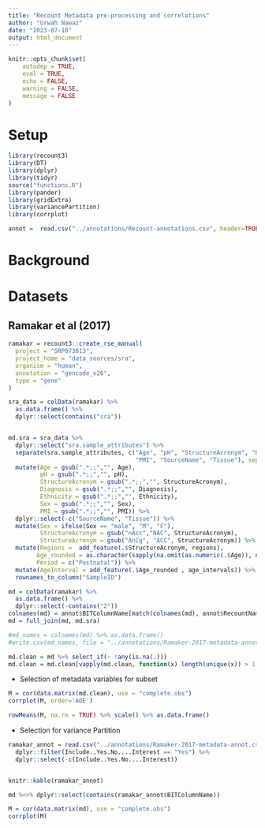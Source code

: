 ```yaml
---
title: "Recount Metadata pre-processing and correlations"
author: "Urwah Nawaz"
date: "2023-07-10"
output: html_document
---
```


```r
knitr::opts_chunk$set(
    autodep = TRUE,
    eval = TRUE,
	echo = FALSE,
	warning = FALSE,
	message = FALSE
)
```

# Setup 

```r
library(recount3)
library(DT)
library(dplyr)
library(tidyr)
source("functions.R")
library(pander)
library(gridExtra)
library(variancePartition)
library(corrplot)
```

```r
annot =  read.csv("../annotations/Recount-annotations.csv", header=TRUE, check.names = FALSE, sep = ",")
```

# Background 


# Datasets 


## Ramakar et al (2017)

```r
ramakar = recount3::create_rse_manual(
  project = "SRP073813",
  project_home = "data_sources/sra",
  organism = "human",
  annotation = "gencode_v26",
  type = "gene"
)
```

```r
sra_data = colData(ramakar) %>% 
  as.data.frame() %>% 
  dplyr::select(contains("sra")) 


md.sra = sra_data %>%
  dplyr::select("sra.sample_attributes") %>%
  separate(sra.sample_attributes, c("Age", "pH", "StructureAcronym", "Diagnosis", "Ethnicity", "Sex",
                                    "PMI", "SourceName", "Tissue"), sep="\\|") %>% 
  mutate(Age = gsub(".*;;","", Age), 
         pH = gsub(".*;;","", pH), 
         StructureAcronym = gsub(".*;;","", StructureAcronym),
         Diagnosis = gsub(".*;;","", Diagnosis), 
         Ethnicity = gsub(".*;;","", Ethnicity), 
         Sex = gsub(".*;;","", Sex), 
         PMI = gsub(".*;;","", PMI)) %>% 
  dplyr::select(-c("SourceName", "Tissue")) %>% 
  mutate(Sex = ifelse(Sex == "male", "M", "F"), 
         StructureAcronym = gsub("nAcc","NAC", StructureAcronym), 
         StructureAcronym = gsub("AnCg", "ACC", StructureAcronym)) %>%
  mutate(Regions =  add_feature(.$StructureAcronym, regions),
        Age_rounded = as.character(sapply(na.omit(as.numeric(.$Age)), num_to_round)), 
        Period = c("Postnatal")) %>%
  mutate(AgeInterval = add_feature(.$Age_rounded , age_intervals)) %>%
  rownames_to_column("SampleID")
```

```r
md = colData(ramakar) %>% 
  as.data.frame() %>%
  dplyr::select(-contains("2"))
colnames(md) = annot$BITColumnName[match(colnames(md), annot$RecountName)]
md = full_join(md, md.sra)

#md_names = colnames(md) %>% as.data.frame()
#write.csv(md_names, file = "../annotations/Ramaker-2017-metadata-annot.csv")
```


```r
md.clean = md %>% select_if(~ !any(is.na(.)))
md.clean = md.clean[vapply(md.clean, function(x) length(unique(x)) > 1, logical(1L))]
```

* Selection of metadata variables for subset 

```r
M = cor(data.matrix(md.clean), use = "complete.obs")
corrplot(M, order='AOE')
```

```r
rowMeans(M, na.rm = TRUE) %>% scale() %>% as.data.frame() 
```

* Selection for variance Partition 

```r
ramakar_annot = read.csv("../annotations/Ramaker-2017-metadata-annot.csv", header=TRUE) %>% 
  dplyr::filter(Include..Yes.No....Interest == "Yes") %>% 
  dplyr::select(-c(Include..Yes.No....Interest))


knitr::kable(ramakar_annot)

md %<>% dplyr::select(contains(ramakar_annot$BITColumnName))
```

```r
M = cor(data.matrix(md), use = "complete.obs")
corrplot(M)
```
